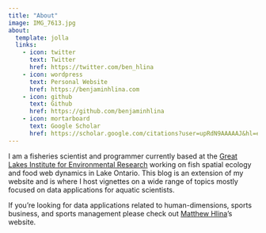 ```yaml
---
title: "About"
image: IMG_7613.jpg
about:
  template: jolla
  links:
    - icon: twitter
      text: Twitter
      href: https://twitter.com/ben_hlina
    - icon: wordpress
      text: Personal Website
      href: https://benjaminhlina.com
    - icon: github
      text: Github
      href: https://github.com/benjaminhlina
    - icon: mortarboard
      text: Google Scholar
      href: https://scholar.google.com/citations?user=upRdN9AAAAAJ&hl=en
---
```


I am a fisheries scientist and programmer currently based at the [Great Lakes Institute for Environmental Research](https://www.uwindsor.ca/glier/) working on fish spatial ecology and food web dynamics in Lake Ontario. This blog is an extension of my website and is where I host vignettes on a wide range of topics mostly focused on data applications for aquatic scientists. 

If you're looking for data applications related to human-dimensions, sports business, and sports management please check out [Matthew Hlina](https://matthewhlina.github.io/website/)'s website. 
